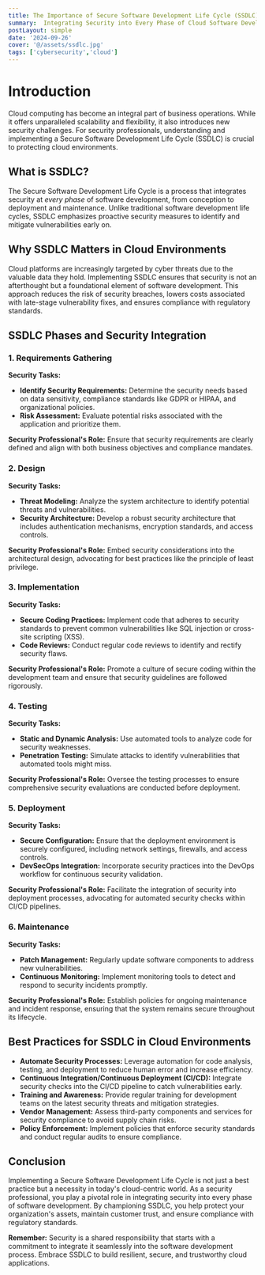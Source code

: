 ```yaml
---
title: The Importance of Secure Software Development Life Cycle (SSDLC) in Cloud Security
summary:  Integrating Security into Every Phase of Cloud Software Development.
postLayout: simple
date: '2024-09-26'
cover: '@/assets/ssdlc.jpg'
tags: ['cybersecurity','cloud']
---
```


# Introduction

Cloud computing has become an integral part of business operations. While it offers unparalleled scalability and flexibility, it also introduces new security challenges. For security professionals, understanding and implementing a Secure Software Development Life Cycle (SSDLC) is crucial to protecting cloud environments.

## What is SSDLC?

The Secure Software Development Life Cycle is a process that integrates security at *every phase* of software development, from conception to deployment and maintenance. Unlike traditional software development life cycles, SSDLC emphasizes proactive security measures to identify and mitigate vulnerabilities early on.

## Why SSDLC Matters in Cloud Environments

Cloud platforms are increasingly targeted by cyber threats due to the valuable data they hold. Implementing SSDLC ensures that security is not an afterthought but a foundational element of software development. This approach reduces the risk of security breaches, lowers costs associated with late-stage vulnerability fixes, and ensures compliance with regulatory standards.

## SSDLC Phases and Security Integration

### 1. Requirements Gathering

**Security Tasks:**

- **Identify Security Requirements:** Determine the security needs based on data sensitivity, compliance standards like GDPR or HIPAA, and organizational policies.
- **Risk Assessment:** Evaluate potential risks associated with the application and prioritize them.

**Security Professional's Role:** Ensure that security requirements are clearly defined and align with both business objectives and compliance mandates.

### 2. Design

**Security Tasks:**

- **Threat Modeling:** Analyze the system architecture to identify potential threats and vulnerabilities.
- **Security Architecture:** Develop a robust security architecture that includes authentication mechanisms, encryption standards, and access controls.

**Security Professional's Role:** Embed security considerations into the architectural design, advocating for best practices like the principle of least privilege.

### 3. Implementation

**Security Tasks:**

- **Secure Coding Practices:** Implement code that adheres to security standards to prevent common vulnerabilities like SQL injection or cross-site scripting (XSS).
- **Code Reviews:** Conduct regular code reviews to identify and rectify security flaws.

**Security Professional's Role:** Promote a culture of secure coding within the development team and ensure that security guidelines are followed rigorously.

### 4. Testing

**Security Tasks:**

- **Static and Dynamic Analysis:** Use automated tools to analyze code for security weaknesses.
- **Penetration Testing:** Simulate attacks to identify vulnerabilities that automated tools might miss.

**Security Professional's Role:** Oversee the testing processes to ensure comprehensive security evaluations are conducted before deployment.

### 5. Deployment

**Security Tasks:**

- **Secure Configuration:** Ensure that the deployment environment is securely configured, including network settings, firewalls, and access controls.
- **DevSecOps Integration:** Incorporate security practices into the DevOps workflow for continuous security validation.

**Security Professional's Role:** Facilitate the integration of security into deployment processes, advocating for automated security checks within CI/CD pipelines.

### 6. Maintenance

**Security Tasks:**

- **Patch Management:** Regularly update software components to address new vulnerabilities.
- **Continuous Monitoring:** Implement monitoring tools to detect and respond to security incidents promptly.

**Security Professional's Role:** Establish policies for ongoing maintenance and incident response, ensuring that the system remains secure throughout its lifecycle.

## Best Practices for SSDLC in Cloud Environments

- **Automate Security Processes:** Leverage automation for code analysis, testing, and deployment to reduce human error and increase efficiency.
- **Continuous Integration/Continuous Deployment (CI/CD):** Integrate security checks into the CI/CD pipeline to catch vulnerabilities early.
- **Training and Awareness:** Provide regular training for development teams on the latest security threats and mitigation strategies.
- **Vendor Management:** Assess third-party components and services for security compliance to avoid supply chain risks.
- **Policy Enforcement:** Implement policies that enforce security standards and conduct regular audits to ensure compliance.

## Conclusion

Implementing a Secure Software Development Life Cycle is not just a best practice but a necessity in today's cloud-centric world. As a security professional, you play a pivotal role in integrating security into every phase of software development. By championing SSDLC, you help protect your organization's assets, maintain customer trust, and ensure compliance with regulatory standards.

**Remember:** Security is a shared responsibility that starts with a commitment to integrate it seamlessly into the software development process. Embrace SSDLC to build resilient, secure, and trustworthy cloud applications.
